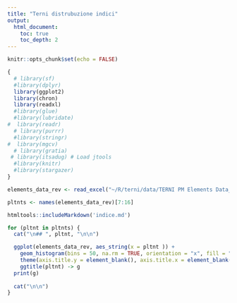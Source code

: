 ```yaml
---
title: "Terni distrubuzione indici"
output: 
  html_document:
    toc: true
    toc_depth: 2
---
```


```r
knitr::opts_chunk$set(echo = FALSE)

{
  # library(sf)
  #library(dplyr)
  library(ggplot2)
  library(chron)
  library(readxl)
  #library(glue)
  #library(lubridate)
#  library(readr)
  # library(purrr)
  #library(stringr)
#  library(mgcv)
  # library(gratia)
 # library(itsadug) # Load jtools
  #library(knitr)
  #library(stargazer)
} 

elements_data_rev <- read_excel("~/R/terni/data/TERNI PM Elements Data_rev2.xlsx")

pltnts <- names(elements_data_rev)[7:16]

```

```r
htmltools::includeMarkdown('indice.md')

```

```r

for (pltnt in pltnts) {
  cat("\n## ", pltnt, "\n\n")

  ggplot(elements_data_rev, aes_string(x = pltnt )) +
    geom_histogram(bins = 50, na.rm = TRUE, orientation = "x", fill = "dodgerblue") +
    theme(axis.title.y = element_blank(), axis.title.x = element_blank()) + 
    ggtitle(pltnt) -> g
  print(g)
  
  cat("\n\n")
}
```



